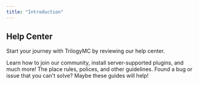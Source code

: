 ```yaml
---
title: "Introduction"
---
```


## Help Center

Start your journey with TrilogyMC by reviewing our help center.

<Card title="Getting Started" icon="newspaper" iconType="regular" color="#aa00aa" href="https://trilogymc.mintlify.app/getting-started/requesting-access-to-server">
  Learn how to join our community, install server-supported plugins, and much more!
</Card>

<Card title="Rules" icon="scale-balanced" iconType="solid" color="#aa00aa">
  The place rules, polices, and other guidelines.
</Card>

<Card title="Troubleshooting & FAQS" icon="bug" iconType="solid" color="#aa00aa">
  Found a bug or issue that you can't solve? Maybe these guides will help!
</Card>